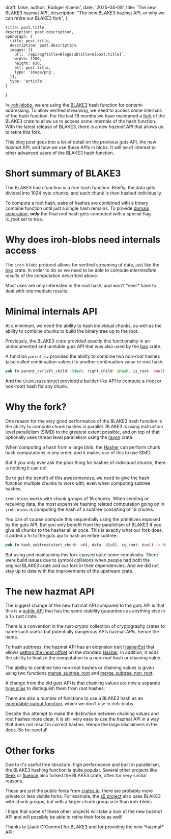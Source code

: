 
  draft: false,
  author: 'Rüdiger Klaehn',
  date: '2025-04-08',
  title: 'The new BLAKE3 hazmat API',
  description:
    "The new BLAKE3 hazmat API, or why we can retire our BLAKE3 fork",
}

    title: post.title,
    description: post.description,
    openGraph: {
      title: post.title,
      description: post.description,
      images: [{
        url: `/api/og?title=Blog&subtitle=${post.title}`,
        width: 1200,
        height: 630,
        alt: post.title,
        type: 'image/png',
      }],
      type: 'article'
    }
}


In [iroh-blobs], we are using the [BLAKE3] hash function for content-addressing. To allow verified streaming, we need to access some internals of the hash function. For the last 18 months we have maintaned a [fork] of the BLAKE3 crate to allow us to access some internals of the hash function. With the latest release of BLAKE3, there is a new *hazmat* API that allows us to retire this fork.

This blog post goes into a lot of detail on the previous *guts* API, the new *hazmat* API, and how we use these APIs in blobs. It will be of interest to other advanced users of the BLAKE3 hash function.

# Short summary of BLAKE3

The BLAKE3 hash function is a *tree* hash function. Briefly, the data gets divided into 1024 byte chunks, and each chunk is then hashed individually.

To compute a root hash, pairs of hashes are combined with a binary combine function until just a single hash remains. To provide [domain separation], ***only*** the final root hash gets computed with a special flag is_root set to true.

<div className="not-prose">
<ThemeImage
    lightSrc='/blog/blake3-hazmat-api/blake-tree-6.svg'
    darkSrc='/blog/blake3-hazmat-api/blake-tree-6.svg'
    alt='BLAKE3 forks'
    width={800}
    height={600}
  />
</div>

# Why does iroh-blobs need internals access

The `iroh-blobs` protocol allows for verified streaming of data, just like the [bao] crate. In order to do so we need to be able to compute *intermediate results* of the computation described above.

<div className="not-prose">
<ThemeImage
    lightSrc='/blog/blake3-hazmat-api/blake-tree-21.svg'
    darkSrc='/blog/blake3-hazmat-api/blake-tree-21.svg'
    alt='BLAKE3 forks'
    width={800}
    height={600}
  />
</div>

<Note>
Most uses are only interested in the root hash, and won't *ever* have to deal with intermediate results.
</Note>

# Minimal internals API

At a minimum, we need the ability to hash individual chunks, as well as the ability to combine chunks to build the binary tree up to the root.

Previously, the BLAKE3 crate provided exactly this functionality in an undocumented and unstable *guts* API that was also used by the [bao] crate.

A function `parent_cv` provided the ability to combine two non-root hashes (also called continuation values) to another continuation value or root hash.

```rust
pub fn parent_cv(left_child: &Hash, right_child: &Hash, is_root: bool) -> Hash
```

And the `ChunkState` struct provided a builder-like API to compute a (root or non-root) hash for any chunk.

# Why the fork?

One reason for the very good performance of the BLAKE3 hash function is the ability to compute chunk hashes in parallel. BLAKE3 is using instruction level parallelism (SIMD) to the greatest extent possible, and on top of that optionally uses thread level parallelism using the [rayon] crate.

When computing a hash from a large blob, the [Hasher](https://docs.rs/blake3/latest/blake3/struct.Hasher.html) can perform chunk hash computations in any order, and it makes use of this to use SIMD.

But if you only ever ask the poor thing for hashes of *individual* chunks, there is nothing it can do!

So to get the benefit of this awesomeness, we need to give the hash function multiple chunks to work with, even when computing subtree hashes.

`iroh-blobs` works with *chunk groups* of 16 chunks. When sending or receiving data, the most expensive hashing related computation going on in `iroh-blobs` is computing the hash of a subtree consisting of 16 chunks.

You can of course compute this sequentially using the primitives exposed by the guts API. But you only benefit from the parallelism of BLAKE3 if you give all chunks to the hasher all at once. This is exactly what our fork does. it added a fn to the guts api to hash an entire subtree:

```rust
pub fn hash_subtree(start_chunk: u64, data: &[u8], is_root: bool) -> Hash
```

But using and maintaining this fork caused quite some complexity. There were build issues due to symbol collisions when people had both the original BLAKE3 crate and our fork in their dependencies. And we did not stay up to date with the improvements of the upstream crate.

# The new hazmat API

The biggest change of the new hazmat API compared to the guts API is that this is a [public API](https://docs.rs/blake3/latest/blake3/hazmat/index.html) that has the same stability guarantees as anything else in a 1.x rust crate.

<Note>
There is a convention in the rust-crypto collection of cryptography crates to name such useful but potentially dangerous APIs hazmat APIs, hence the name.
</Note>

To hash subtrees, the hazmat API has an extension trait [HasherExt](https://docs.rs/blake3/latest/blake3/hazmat/trait.HasherExt.html) that allows [setting the input offset](https://docs.rs/blake3/latest/blake3/hazmat/trait.HasherExt.html#tymethod.set_input_offset) on the standard [Hasher](https://docs.rs/blake3/latest/blake3/struct.Hasher.html). In addition, it adds the ability to finalize the computation to a *non-root* hash or chaining value.

The ability to combine two non-root hashes or chaining values is given using two functions [merge_subtree_root](https://docs.rs/blake3/latest/blake3/hazmat/fn.merge_subtrees_root.html) and [merge_subtree_non_root](https://docs.rs/blake3/latest/blake3/hazmat/fn.merge_subtrees_non_root.html).

A change from the old guts API is that chaining values are now a separate [type alias](https://docs.rs/blake3/latest/blake3/hazmat/type.ChainingValue.html) to distinguish them from root hashes.

There are also a number of functions to use a BLAKE3 hash as an [extendable output function], which we don't use in iroh-blobs.

<Note>
Despite this attempt to make the distinction between chaining values and root hashes more clear, it is still very easy to use the hazmat API in a way that does not result in correct hashes. Hence the large disclaimers in the docs. So be careful!
</Note>

# Other forks

Due to it's useful tree structure, high performance and built in parallelism, the BLAKE3 hashing function is quite popular. Several other projects like [fleek] or [fluence] also forked the BLAKE3 crate, often for very similar reasons.

<div className="not-prose">
<ThemeImage
    lightSrc='/blog/blake3-hazmat-api/crates.png'
    darkSrc='/blog/blake3-hazmat-api/crates.png'
    alt='BLAKE3 forks'
    width={800}
    height={600}
  />
</div>

These are just the public forks from [crates.io](https://crates.io/search?q=blake3), there are probably more private or less visible forks. For example, the [s5 project] also uses BLAKE3 with chunk groups, but with a larger chunk group size than iroh-blobs.

I hope that some of these other projects will take a look at the new *hazmat* API and will possibly be able to retire their forks as well!

<Note>
Thanks to [Jack O'Connor] for BLAKE3 and for providing the new *hazmat* API!
</Note>

[iroh-blobs]: https://github.com/n0-computer/iroh-blobs
[BLAKE3]: https://github.com/BLAKE3-team/BLAKE3
[bao]: https://crates.io/crates/bao
[fork]: https://github.com/n0-computer/iroh-blake3
[rayon]: https://docs.rs/rayon/latest/rayon/
[domain separation]: https://en.wikipedia.org/wiki/Domain_separation
[extendable output function]: https://en.wikipedia.org/wiki/Extendable-output_function
[fluence]: https://www.fluence.network/
[fleek]: https://fleek.network/
[s5 project]: https://docs.sfive.net/
[Jack O'Connor]: https://jacko.io/

